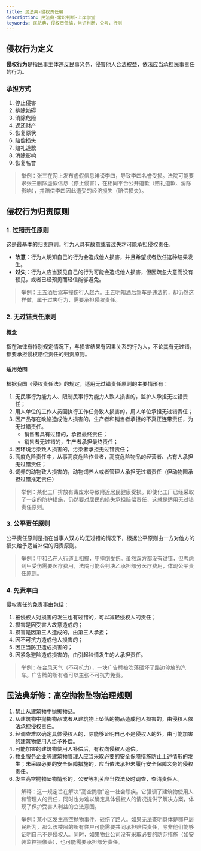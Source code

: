 ```yaml
---
title: 民法典-侵权责任编
description: 民法典-常识判断-上岸学堂
keywords: 民法典，侵权责任编，常识判断，公考，行测
---
```



## 侵权行为定义

**侵权行为**是指民事主体违反民事义务，侵害他人合法权益，依法应当承担民事责任的行为。

### 承担方式

1. 停止侵害
2. 排除妨碍
3. 消除危险
4. 返还财产
5. 恢复原状
6. 赔偿损失
7. 赔礼道歉
8. 消除影响
9. 恢复名誉

> 举例：张三在网上发布虚假信息诽谤李四，导致李四名誉受损。法院可能要求张三删除虚假信息（停止侵害），在相同平台公开道歉（赔礼道歉、消除影响），并赔偿李四因此遭受的经济损失（赔偿损失）。

## 侵权行为归责原则

### 1. 过错责任原则

这是最基本的归责原则。行为人具有故意或者过失才可能承担侵权责任。

- **故意**：行为人明知自己的行为会造成他人损害，并且希望或者放任这种结果发生。
- **过失**：行为人应当预见自己的行为可能会造成他人损害，但因疏忽大意而没有预见，或者已经预见而轻信能够避免。

> 举例：王五酒后驾车撞伤行人赵六。王五明知酒后驾车是违法的，却仍然这样做，属于过失行为，需要承担侵权责任。

### 2. 无过错责任原则

#### 概念
指在法律有特别规定情况下，与损害结果有因果关系的行为人，不论其有无过错，都要承担侵权赔偿责任的归责原则。

#### 适用范围
根据我国《侵权责任法》的规定，适用无过错责任原则的主要情形有：

1. 无民事行为能力人、限制民事行为能力人致人损害的，监护人承担无过错责任；
2. 用人单位的工作人员因执行工作任务致人损害的，用人单位承担无过错责任；
3. 因产品存在缺陷造成他人损害的，生产者和销售者承担的不真正连带责任，为无过错责任。
   - 销售者具有过错的，承担最终责任；
   - 销售者无过错的，生产者承担最终责任；
4. 因环境污染致人损害的，污染者承担无过错责任；
5. 高度危险责任中，从事高度危险作业者，高度危险物品的经营者、占有人承担无过错责任；
6. 饲养的动物致人损害的，动物饲养人或者管理人承担无过错责任（但动物园承担过错推定责任）

> 举例：某化工厂排放有毒废水导致附近居民健康受损。即使化工厂已经采取了一定的防护措施，仍然要对居民的损失承担赔偿责任，这就是适用无过错责任原则。

### 3. 公平责任原则

公平责任原则是指在当事人双方均无过错的情况下，根据公平原则由一方对他方的损失给予适当补偿的归责原则。

> 举例：甲和乙在人行道上相撞，甲摔倒受伤。虽然双方都没有过错，但考虑到甲受伤需要医疗费用，法院可能会判决乙承担部分医疗费用，体现公平责任原则。

### 4. 免责事由

侵权责任的免责事由包括：

1. 被侵权人对损害的发生也有过错的，可以减轻侵权人的责任；
2. 损害是因受害人故意造成的；
3. 损害是因第三人造成的，由第三人承担；
4. 因不可抗力造成他人损害的；
5. 因正当防卫造成损害的；
6. 因紧急避险造成损害的，由引起险情发生的人承担责任。

> 举例：在台风天气（不可抗力），一块广告牌被吹落砸坏了路边停放的汽车。广告牌的所有者可以主张不可抗力免责。

## 民法典新修：高空抛物坠物治理规则

1. 禁止从建筑物中抛掷物品。
2. 从建筑物中抛掷物品或者从建筑物上坠落的物品造成他人损害的，由侵权人依法承担侵权责任。
3. 经调查难以确定具体侵权人的，除能够证明自己不是侵权人的外，由可能加害的建筑物使用人给予补偿。
4. 可能加害的建筑物使用人补偿后，有权向侵权人追偿。
5. 物业服务企业等建筑物管理人应当采取必要的安全保障措施防止上述情形的发生；未采取必要的安全保障措施的，应当依法承担未履行安全保障义务的侵权责任。
6. 发生高空抛物坠物情形的，公安等机关应当依法及时调查，查清责任人。

> 解释：这一规定旨在解决"高空抛物"这一社会顽疾。它强调了建筑物使用人和管理人的责任，同时也为难以确定具体侵权人的情况提供了解决方案，体现了保护受害人利益的立法意图。

> 举例：某小区发生高空抛物事件，砸伤了路人。如果无法查明具体是哪户居民所为，那么该楼层的所有住户可能需要共同承担赔偿责任，除非他们能够证明自己不是侵权人。同时，如果物业公司没有采取必要的防范措施（如安装监控摄像头），也可能需要承担部分责任。